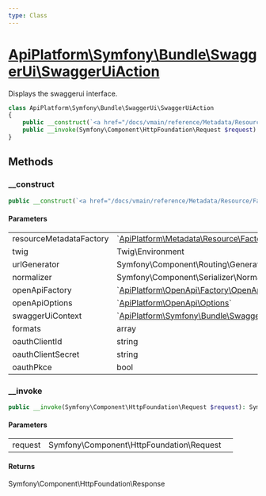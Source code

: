```yaml
---
type: Class
---
```


# [ApiPlatform\Symfony\Bundle\SwaggerUi\SwaggerUiAction](/docs/vmain/reference/Symfony/Bundle/SwaggerUi/SwaggerUiAction)

Displays the swaggerui interface.



```php
class ApiPlatform\Symfony\Bundle\SwaggerUi\SwaggerUiAction
{
    public __construct(`<a href="/docs/vmain/reference/Metadata/Resource/Factory/ResourceMetadataCollectionFactoryInterface">ApiPlatform\Metadata\Resource\Factory\ResourceMetadataCollectionFactoryInterface</a>` $resourceMetadataFactory, null|Twig\Environment $twig, Symfony\Component\Routing\Generator\UrlGeneratorInterface $urlGenerator, Symfony\Component\Serializer\Normalizer\NormalizerInterface $normalizer, `<a href="/docs/vmain/reference/OpenApi/Factory/OpenApiFactoryInterface">ApiPlatform\OpenApi\Factory\OpenApiFactoryInterface</a>` $openApiFactory, `<a href="/docs/vmain/reference/OpenApi/Options">ApiPlatform\OpenApi\Options</a>` $openApiOptions, `<a href="/docs/vmain/reference/Symfony/Bundle/SwaggerUi/SwaggerUiContext">ApiPlatform\Symfony\Bundle\SwaggerUi\SwaggerUiContext</a>` $swaggerUiContext, array $formats, null|string $oauthClientId, null|string $oauthClientSecret, bool $oauthPkce)
    public __invoke(Symfony\Component\HttpFoundation\Request $request): Symfony\Component\HttpFoundation\Response
}
```
## Methods

### __construct



```php
public __construct(`<a href="/docs/vmain/reference/Metadata/Resource/Factory/ResourceMetadataCollectionFactoryInterface">ApiPlatform\Metadata\Resource\Factory\ResourceMetadataCollectionFactoryInterface</a>` $resourceMetadataFactory, null|Twig\Environment $twig, Symfony\Component\Routing\Generator\UrlGeneratorInterface $urlGenerator, Symfony\Component\Serializer\Normalizer\NormalizerInterface $normalizer, `<a href="/docs/vmain/reference/OpenApi/Factory/OpenApiFactoryInterface">ApiPlatform\OpenApi\Factory\OpenApiFactoryInterface</a>` $openApiFactory, `<a href="/docs/vmain/reference/OpenApi/Options">ApiPlatform\OpenApi\Options</a>` $openApiOptions, `<a href="/docs/vmain/reference/Symfony/Bundle/SwaggerUi/SwaggerUiContext">ApiPlatform\Symfony\Bundle\SwaggerUi\SwaggerUiContext</a>` $swaggerUiContext, array $formats, null|string $oauthClientId, null|string $oauthClientSecret, bool $oauthPkce)
```

#### Parameters

<table><tbody>
<tr><td>resourceMetadataFactory</td><td>`<a href="/docs/vmain/reference/Metadata/Resource/Factory/ResourceMetadataCollectionFactoryInterface">ApiPlatform\Metadata\Resource\Factory\ResourceMetadataCollectionFactoryInterface</a>`</td><td></td></tr><tr><td>twig</td><td>Twig\Environment</td><td></td></tr><tr><td>urlGenerator</td><td>Symfony\Component\Routing\Generator\UrlGeneratorInterface</td><td></td></tr><tr><td>normalizer</td><td>Symfony\Component\Serializer\Normalizer\NormalizerInterface</td><td></td></tr><tr><td>openApiFactory</td><td>`<a href="/docs/vmain/reference/OpenApi/Factory/OpenApiFactoryInterface">ApiPlatform\OpenApi\Factory\OpenApiFactoryInterface</a>`</td><td></td></tr><tr><td>openApiOptions</td><td>`<a href="/docs/vmain/reference/OpenApi/Options">ApiPlatform\OpenApi\Options</a>`</td><td></td></tr><tr><td>swaggerUiContext</td><td>`<a href="/docs/vmain/reference/Symfony/Bundle/SwaggerUi/SwaggerUiContext">ApiPlatform\Symfony\Bundle\SwaggerUi\SwaggerUiContext</a>`</td><td></td></tr><tr><td>formats</td><td>array</td><td></td></tr><tr><td>oauthClientId</td><td>string</td><td></td></tr><tr><td>oauthClientSecret</td><td>string</td><td></td></tr><tr><td>oauthPkce</td><td>bool</td><td></td></tr>
</tbody>
</table>

### __invoke



```php
public __invoke(Symfony\Component\HttpFoundation\Request $request): Symfony\Component\HttpFoundation\Response
```

#### Parameters

<table><tbody>
<tr><td>request</td><td>Symfony\Component\HttpFoundation\Request</td><td></td></tr>
</tbody>
</table>

#### Returns

Symfony\Component\HttpFoundation\Response
